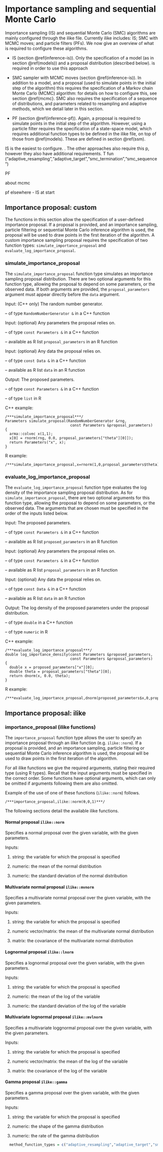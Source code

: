 # Importance sampling and sequential Monte Carlo {#smc}

Importance sampling (IS) and sequential Monte Carlo (SMC) algorithms are mainly configured through the ilike file. Currently ilike includes: IS; SMC with MCMC moves; and particle filters (PFs). We now give an overview of what is required to configure these algorithms.

- IS (section \@ref(inference-is)). Only the specification of a model (as in section \@ref(models)) and a proposal distribution (described below). is required in order to use this approach

- SMC sampler with MCMC moves (section \@ref(inference-is)). In addition to a model, and a proposal (used to simulate points in the initial step of the algorithm) this requires the specification of a Markov chain Monte Carlo (MCMC) algorithm: for details on how to configure this, see section \@ref{mcmc}. SMC also requires the specification of a sequence of distributions, and parameters related to resampling and adaptive methods, which we detail later in this section.

- PF (section \@ref{inference-pf)). Again, a proposal is required to simulate points in the initial step of the algorithm. However, using a particle filter requires the specification of a state-space model, which requires additional function types to be defined in the ilike file, on top of those from \@ref(models). These are defined in section \@ref(ssm).

IS is the easiest to configure. . The other approaches also require this p, however they also have additional requirements. T fun ("adaptive_resampling","adaptive_target","smc_termination","smc_sequence")

PF


about mcmc

pf elsewhere - IS at start

## Importance proposal: custom

The functions in this section allow the specification of a user-defined importance proposal. If a proposal is provided, and an importance sampling, particle filtering or sequential Monte Carlo inference algorithm is used, the proposal will be used to draw points in the first iteration of the algorithm. A custom importance sampling proposal requires the specification of two function types: `simulate_importance_proposal` and `evaluate_log_importance_proposal`.

### simulate_importance_proposal

The `simulate_importance_proposal` function type simulates an importance sampling proposal distribution. There are two optional arguments for this function type, allowing the proposal to depend on some parameters, or the observed data. If both arguments are provided, the `proposal_parameters` argument must appear directly before the `data` argument.

Input: (C++ only) The random number generator.

  -- of type `RandomNumberGenerator &` in a C++ function
  
Input: (optional) Any parameters the proposal relies on.

  -- of type `const Parameters &` in a C++ function
  
  -- available as R list `proposal_parameters` in an R function
  
Input: (optional) Any data the proposal relies on.

  -- of type `const Data &` in a C++ function
  
  -- available as R list `data` in an R function
  
Output: The proposed parameters.

  -- of type `const Parameters &` in a C++ function
  
  -- of type `list` in R
  
C++ example:

```Rcpp
/***simulate_importance_proposal***/
Parameters simulate_proposal(RandomNumberGenerator &rng,
                              const Parameters &proposal_parameters)
{
  arma::colvec x(1,1);
  x[0] = rnorm(rng, 0.0, proposal_parameters["theta"][0]]);
  return Parameters("x", x);
}
```

R example:

```Rcpp
/***simulate_importance_proposal,x=rnorm(1,0,proposal_parameters$theta)***/
```

### evaluate_log_importance_proposal

The `evaluate_log_importance_proposal` function type evaluates the log density of the importance sampling proposal distribution. As for `simulate_importance_proposal`, there are two optional arguments for this function type, allowing the proposal to depend on some parameters, or the observed data. The arguments that are chosen must be specified in the order of the inputs listed below.

Input: The proposed parameters.

  -- of type `const Parameters &` in a C++ function
  
  -- available as R list `proposed_parameters` in an R function
  
Input: (optional) Any parameters the proposal relies on.

  -- of type `const Parameters &` in a C++ function
  
  -- available as R list `proposal_parameters` in an R function
  
Input: (optional) Any data the proposal relies on.

  -- of type `const Data &` in a C++ function
  
  -- available as R list `data` in an R function
  
Output: The log density of the proposed parameters under the proposal distribution.

  -- of type `double` in a C++ function
  
  -- of type `numeric` in R
  
C++ example:

```Rcpp
/***evaluate_log_importance_proposal***/
double log_importance_density(const Parameters &proposed_parameters,
                              const Parameters &proposal_parameters)
{
  double x = proposed_parameters["x"][0];
  double theta = proposal_parameters["theta"][0];
  return dnorm(x, 0.0, theta);
}
```

R example:

```Rcpp
/***evaluate_log_importance_proposal,dnorm(proposed_parameters$x,0,proposal_parameters$theta,log=TRUE)***/
```

## Importance proposal: ilike

### importance_proposal (ilike functions)

The `importance_proposal` function type allows the user to specify an importance proposal through an ilike function (e.g. `ilike::norm`). If a proposal is provided, and an importance sampling, particle filtering or sequential Monte Carlo inference algorithm is used, the proposal will be used to draw points in the first iteration of the algorithm.

For all ilike functions we give the required arguments, stating their required type (using R types). Recall that the input arguments must be specified in the correct order. Some functions have optional arguments, which can only be omitted if arguments following them are also omitted.

Example of the use of one of these functions (`ilike::norm`) follows.

```Rcpp
/***importance_proposal,ilike::norm(θ,0,1)***/
```

The following sections detail the available ilike functions.

#### Normal proposal `ilike::norm`

Specifies a normal proposal over the given variable, with the given parameters.

Inputs:

  1. string: the variable for which the proposal is specified
      
  2. numeric: the mean of the normal distribution
    
  3. numeric: the standard deviation of the normal distribution
  
#### Multivariate normal proposal `ilike::mvnorm`

Specifies a multivariate normal proposal over the given variable, with the given parameters.

Inputs:

  1. string: the variable for which the proposal is specified
      
  2. numeric vector/matrix: the mean of the multivariate normal distribution
    
  3. matrix: the covariance of the multivariate normal distribution
   
#### Lognormal proposal `ilike::lnorm`
    
Specifies a lognormal proposal over the given variable, with the given parameters.

Inputs:

  1. string: the variable for which the proposal is specified
      
  2. numeric: the mean of the log of the variable
    
  3. numeric: the standard deviation of the log of the variable
    
#### Multivariate lognormal proposal `ilike::mvlnorm`

Specifies a multivariate loggnormal proposal over the given variable, with the given parameters.

Inputs:

  1. string: the variable for which the proposal is specified
      
  2. numeric vector/matrix: the mean of the log of the variable
    
  3. matrix: the covariance of the log of the variable

#### Gamma proposal `ilike::gamma`
    
Specifies a gamma proposal over the given variable, with the given parameters.

Inputs:

  1. string: the variable for which the proposal is specified
      
  2. numeric: the shape of the gamma distribution
    
  3. numeric: the rate of the gamma distribution



```r

  method_function_types = c("adaptive_resampling","adaptive_target","smc_termination","smc_sequence")
```